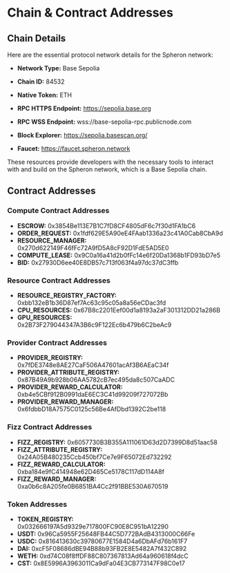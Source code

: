 # Chain & Contract Addresses

## Chain Details

Here are the essential protocol network details for the Spheron network:

- **Network Type:** Base Sepolia

- **Chain ID:** 84532

- **Native Token:** ETH

- **RPC HTTPS Endpoint:** https://sepolia.base.org

- **RPC WSS Endpoint:** wss://base-sepolia-rpc.publicnode.com

- **Block Explorer:** https://sepolia.basescan.org/

- **Faucet:** https://faucet.spheron.network

These resources provide developers with the necessary tools to interact with and build on the Spheron network, which is a Base Sepolia chain.


## Contract Addresses

### Compute Contract Addresses

- **ESCROW:** 0x3854Be113E7B1C7fD8CF4805dF6c7f30d1FA1bC6
- **ORDER_REQUEST:** 0x1fdf629E5A90eE4FAab1336a23c41A0Cab8CbA9d
- **RESOURCE_MANAGER:** 0x270d622149F46fFc72A9fD5A8cF92D1FdE5AD5E0
- **COMPUTE_LEASE:** 0x9C0a16a41d2b0fFc14e6f20Da1368b1FD93bD7e5
- **BID:** 0x27930D6ee40E8DB57c713f063f4a97dc37dC3ffb

### Resource Contract Addresses

- **RESOURCE_REGISTRY_FACTORY:** 0xbb132eB1b36D87ef7Ac63c95c05a8a56eCDac3fd
- **CPU_RESOURCES:** 0x67B8c2201Eef00d1a8193a2aF301312DD21a286B
- **GPU_RESOURCES:** 0x2B73F279044347A3B6c9F122Ec6b479b6C2beAc9

### Provider Contract Addresses

- **PROVIDER_REGISTRY:** 0x7fDE3748e8AE27CaF506A47601acAf3B6AEaC34f
- **PROVIDER_ATTRIBUTE_REGISTRY:** 0x87B49A9b928b06AA5782cB7ec495da8c507CaADC
- **PROVIDER_REWARD_CALCULATOR:** 0xb4e5CBf912B0991daE6EC3C41d99209f727072Bb
- **PROVIDER_REWARD_MANAGER:** 0x6fdbbD18A7575C0125c56Be4AfDbd1392C2be118

### Fizz Contract Addresses

- **FIZZ_REGISTRY:** 0x6057730B3B355A111061D63d2D7399D8d51aac58
- **FIZZ_ATTRIBUTE_REGISTRY:** 0x24A05B480235Ccb450bf7Ce7e9F65072Ed732292
- **FIZZ_REWARD_CALCULATOR:** 0xba184e9fC414948e62D465Ce5178C117dD114A8f
- **FIZZ_REWARD_MANAGER:** 0xa0b6c8A205fe0B6851BA4Cc2f91BBE530A670519

### Token Addresses

- **TOKEN_REGISTRY:** 0x032666197A5d9329e717800FC90E8C951bA12290
- **USDT:** 0x96Ca5955F25648FB44C5D772BAdB4313000C66Fe
- **USDC:** 0x816413630c39780677E1584D4a6DbAFd76b161F7
- **DAI:** 0xcF5F08686dBE94B88b93FB2E8E5482A7f432C892
- **WETH:** 0xd74C08f8ffDF88C807367813Ad64a960618f4dcC
- **CST:** 0x8E5996A3963011Ca9dFa04E3CB773147F98C0e17
